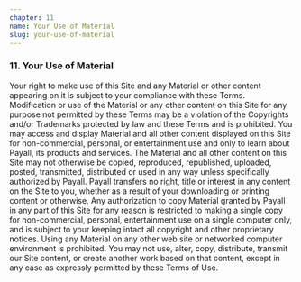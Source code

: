 ```yaml
---
chapter: 11
name: Your Use of Material
slug: your-use-of-material
---
```


### 11. Your Use of Material

Your right to make use of this Site and any Material or other content appearing on it is subject to your compliance with these Terms. Modification or use of the Material or any other content on this Site for any purpose not permitted by these Terms may be a violation of the Copyrights and/or Trademarks protected by law and these Terms and is prohibited. You may access and display Material and all other content displayed on this Site for non-commercial, personal, or entertainment use and only to learn about Payall, its products and services. The Material and all other content on this Site may not otherwise be copied, reproduced, republished, uploaded, posted, transmitted, distributed or used in any way unless specifically authorized by Payall. Payall transfers no right, title or interest in any content on the Site to you, whether as a result of your downloading or printing content or otherwise. Any authorization to copy Material granted by Payall in any part of this Site for any reason is restricted to making a single copy for non-commercial, personal, entertainment use on a single computer only, and is subject to your keeping intact all copyright and other proprietary notices. Using any Material on any other web site or networked computer environment is prohibited. You may not use, alter, copy, distribute, transmit our Site content, or create another work based on that content, except in any case as expressly permitted by these Terms of Use.
